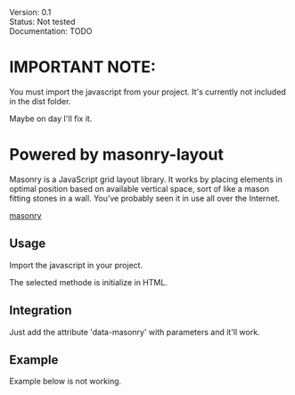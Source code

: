 <div class="mb-1">
	<span class="badge badge-sm text-bg-blue">Version: 0.1</span>
</div>
<div class="mb-1">
	<span class="badge badge-sm text-bg-red">Status: Not tested</span>
</div>
<div class="mb-4">
	<span class="badge badge-sm text-bg-warning">Documentation: TODO</span>
</div>

# IMPORTANT NOTE:
You must import the javascript from your project. It's currently not included in the dist folder.

Maybe on day I'll fix it.


# Powered by masonry-layout

Masonry is a JavaScript grid layout library. It works by placing elements in optimal position based on available vertical space, sort of like a mason fitting stones in a wall. You’ve probably seen it in use all over the Internet.

[masonry](https://masonry.desandro.com/)

## Usage

Import the javascript in your project.

The selected methode is initialize in HTML.


## Integration

Just add the attribute 'data-masonry' with parameters and it'll work.

## Example

Example below is not working.